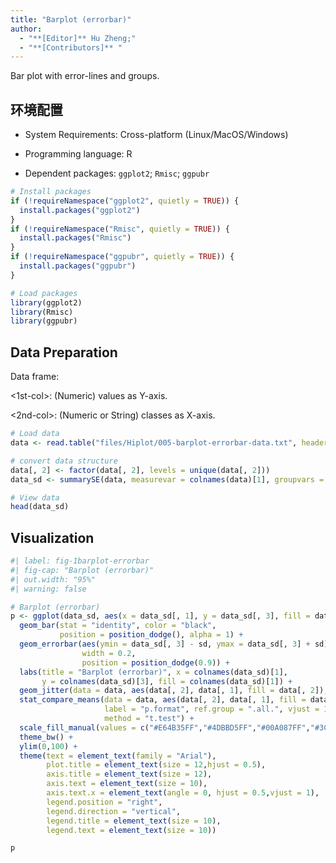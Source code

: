 ```yaml
---
title: "Barplot (errorbar)"
author:
  - "**[Editor]** Hu Zheng;"
  - "**[Contributors]** "
---
```


Bar plot with error-lines and groups.

## 环境配置

-   System Requirements: Cross-platform (Linux/MacOS/Windows)

-   Programming language: R

-   Dependent packages: `ggplot2`; `Rmisc`; `ggpubr`

```r
# Install packages
if (!requireNamespace("ggplot2", quietly = TRUE)) {
  install.packages("ggplot2")
}
if (!requireNamespace("Rmisc", quietly = TRUE)) {
  install.packages("Rmisc")
}
if (!requireNamespace("ggpubr", quietly = TRUE)) {
  install.packages("ggpubr")
}

# Load packages
library(ggplot2)
library(Rmisc)
library(ggpubr)
```

## Data Preparation

Data frame:

<1st-col>: (Numeric) values as Y-axis.

<2nd-col>: (Numeric or String) classes as X-axis.

```r
# Load data
data <- read.table("files/Hiplot/005-barplot-errorbar-data.txt", header = T)

# convert data structure
data[, 2] <- factor(data[, 2], levels = unique(data[, 2]))
data_sd <- summarySE(data, measurevar = colnames(data)[1], groupvars = colnames(data)[2])

# View data
head(data_sd)
```

## Visualization

```r
#| label: fig-1barplot-errorbar
#| fig-cap: "Barplot (errorbar)"
#| out.width: "95%"
#| warning: false

# Barplot (errorbar)
p <- ggplot(data_sd, aes(x = data_sd[, 1], y = data_sd[, 3], fill = data_sd[, 1])) +
  geom_bar(stat = "identity", color = "black", 
           position = position_dodge(), alpha = 1) +
  geom_errorbar(aes(ymin = data_sd[, 3] - sd, ymax = data_sd[, 3] + sd),
                width = 0.2,
                position = position_dodge(0.9)) +
  labs(title = "Barplot (errorbar)", x = colnames(data_sd)[1], 
       y = colnames(data_sd)[3], fill = colnames(data_sd)[1]) +
  geom_jitter(data = data, aes(data[, 2], data[, 1], fill = data[, 2]), size = 2, fill = "black", pch = 19, width = 0.2) +
  stat_compare_means(data = data, aes(data[, 2], data[, 1], fill = data[, 2]),
                     label = "p.format", ref.group = ".all.", vjust = 1, 
                     method = "t.test") +
  scale_fill_manual(values = c("#E64B35FF","#4DBBD5FF","#00A087FF","#3C5488FF")) +
  theme_bw() +
  ylim(0,100) +
  theme(text = element_text(family = "Arial"),
        plot.title = element_text(size = 12,hjust = 0.5),
        axis.title = element_text(size = 12),
        axis.text = element_text(size = 10),
        axis.text.x = element_text(angle = 0, hjust = 0.5,vjust = 1),
        legend.position = "right",
        legend.direction = "vertical",
        legend.title = element_text(size = 10),
        legend.text = element_text(size = 10))

p
```

